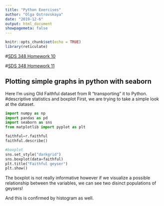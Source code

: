 ```yaml
---
title: "Python Exercises"
author: "Olga Ostrovskaya"
date: "2019-12-6"
output: html_document
showpagemeta: false
---
```


```r
knitr::opts_chunk$set(echo = TRUE)
library(reticulate)
```

#[SDS 348 Homework 10](/HW10_oo3662.pdf)

#[SDS 348 Homework 11](/HW11_oo3662.html)

## Plotting simple graphs in python with seaborn
Here I'm using Old Faithful dataset from R "transporting" it to Python.
#descriptive statistics and boxplot
First, we are trying to take a simple look at the dataset. 
```python
import numpy as np
import pandas as pd
import seaborn as sns
from matplotlib import pyplot as plt

faithful=r.faithful 
faithful.describe()

#boxplot
sns.set_style("darkgrid")
sns.boxplot(data=faithful)
plt.title("Faithful geyser")
plt.show()


```

The boxplot is not really informative however if we visualize a possible relationship between the variables, we can see two disinct populations of geysers!

And this is confirmed by histogram as well. 



